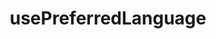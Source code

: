---
title: usePreferredLanguage
description: Adapt to user language preferences dynamically with usePreferredLanguage.
---